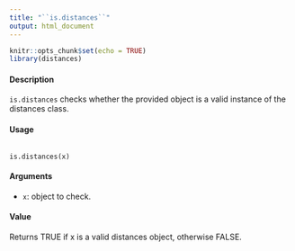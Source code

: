```yaml
---
title: "``is.distances``"
output: html_document
---
```


```r
knitr::opts_chunk$set(echo = TRUE)
library(distances)
```

#### Description

``is.distances`` checks whether the provided object is a valid instance of the distances class.

#### Usage
<pre><code>
is.distances(x)
</code></pre>

#### Arguments
* ``x``: object to check.

#### Value
Returns TRUE if x is a valid distances object, otherwise FALSE.
